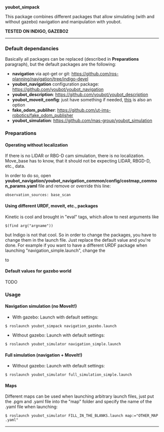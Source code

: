 ''' youbot_simpack '''

This package combines different packages that allow simulating (with and without gazebo) navigation and manipulation with youbot.

''' TESTED ON INDIGO, GAZEBO2 '''
----
=== Default dependancies ===
Basically all packages can be replaced (described in '''Preparations''' paragraph), but the default packages are the following:

* '''navigation''' via apt-get or git: https://github.com/ros-planning/navigation/tree/indigo-devel
* '''youbot_navigation''' configuration package: https://github.com/youbot/youbot_navigation
* '''youbot_description''': https://github.com/youbot/youbot_description
* '''youbot_moveit_config''': just have something if needed, [https://github.com/svenschneider/youbot-manipulation/tree/indigo/youbot_moveit this] is also an option
* '''fake_odom_publiher''': https://github.com/ut-ims-robotics/fake_odom_publisher
* '''youbot_simulation''': https://github.com/mas-group/youbot_simulation

=== Preparations ===
==== Operating without localization ====
If there is no LIDAR or RBG-D cam simulation, there is no localization. Move_base has to know, that it should not be expecting LIDAR, RBGD-D, etc., data.

In order to do so, open ''' youbot_navigation/youbot_navigation_common/config/costmap_common_params.yaml''' file and remove or override this line: 
 observation_sources: base_scan

==== Using different URDF, moveit, etc., packages ====
Kinetic is cool and brought in "eval" tags, which allow to nest arguments like
 $(find arg("argname"))
but Indigo is not that cool. So in order to change the packages, you have to change them in the launch file. Just replace the default value and you're done. For example if you want to have a different URDF package when launching "navigation_simple.launch", change the
 <arg name="robot_description_package" default="$(find youbot_description)"/>
to
 <arg name="robot_description_package" default="$(find YOUR_DESIRED_PACKAGE)"/>

==== Default values for gazebo world ====
TODO

=== Usage ===
==== Navigation simulation (no MoveIt!) ====
* With gazebo: Launch with default settings:
 $ roslaunch youbot_simpack navigation_gazebo.launch

* Without gazebo: Launch with default settings:
 $ roslaunch youbot_simulator navigation_simple.launch

==== Full simulation (navigation + MoveIt!) ====
* Without gazebo: Launch with default settings:
 $ roslaunch youbot_simulator full_simulation_simple.launch

==== Maps ====
Different maps can be used when launching arbitrary launch files, just put the .pgm and .yaml file into the "map" folder and specify the name of the .yaml file when launching:
 $ roslaunch youbot_simulator FILL_IN_THE_BLANKS.launch map:="OTHER_MAP.yaml"
----
